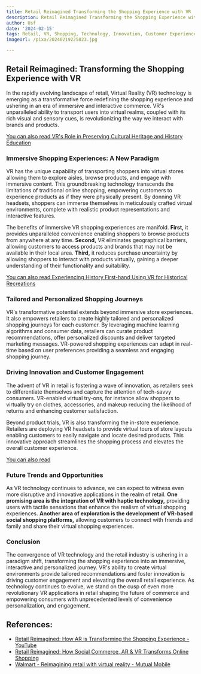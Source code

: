 ```yaml
---
title: Retail Reimagined Transforming the Shopping Experience with VR
description: Retail Reimagined Transforming the Shopping Experience with VR
author: Usf
date: '2024-02-15'
tags: Retail, VR, Shopping, Technology, Innovation, Customer Experience, Virtual Reality
imageUrl: /pixa/20240219225823.jpg

---
```

## Retail Reimagined:  Transforming the Shopping Experience with VR

In the rapidly evolving landscape of retail,  Virtual  Reality (VR) technology is emerging as a transformative force redefining the shopping experience and  ushering in an era of immersive and  interactive commerce. VR's unparalleled ability to transport users into virtual realms, coupled with its rich  visual and sensory cues, is revolutionizing the way we interact with brands and products.

[You can also read VR's Role in Preserving Cultural Heritage  and History Education](VR%27s%20Role%20in%20Preserving%20Cultural%20Heritage%20and%20History%20Education)


### Immersive Shopping Experiences: A New Paradigm

VR has the unique capability of transporting shoppers  into virtual stores allowing them to explore aisles, browse products, and  engage with immersive content. This groundbreaking technology transcends the limitations of traditional online shopping, empowering  customers to experience products as if they were physically present. By donning  VR headsets, shoppers  can immerse themselves in meticulously crafted  virtual environments, complete with realistic  product representations  and interactive features.

The benefits of  immersive VR shopping experiences are manifold. **First,** it provides unparalleled convenience enabling  shoppers to browse products from anywhere at any time. **Second,** VR eliminates geographical barriers,  allowing customers to access products and brands that may  not be  available in  their local area. **Third,** it reduces purchase uncertainty by allowing shoppers to interact  with  products virtually, gaining a deeper understanding of their functionality  and  suitability.

[You can also read Experiencing History First-hand Using  VR for Historical  Recreations](Experiencing%20History%20First-hand%20Using%20VR%20for%20Historical%20Recreations)


### Tailored and  Personalized Shopping  Journeys

VR's transformative potential extends beyond immersive store experiences. It also empowers retailers to create highly tailored and  personalized shopping journeys for each customer. By leveraging machine  learning algorithms and consumer data, retailers can curate product recommendations, offer personalized discounts and deliver targeted marketing messages. VR-powered shopping experiences can adapt in real-time based  on user preferences providing a seamless and engaging shopping journey.

### Driving Innovation and Customer Engagement

The advent of VR in retail is  fostering a wave of innovation, as retailers  seek to differentiate themselves and capture  the  attention of  tech-savvy consumers. VR-enabled virtual try-ons, for instance allow shoppers to virtually try on clothes, accessories, and makeup reducing the likelihood of returns  and enhancing customer satisfaction.

Beyond product trials, VR is also transforming the in-store experience. Retailers are deploying VR headsets to provide virtual tours of store layouts enabling customers to easily navigate and locate desired products. This innovative approach streamlines the shopping process and elevates the overall customer  experience.

[You can also read  ]()


### Future Trends and Opportunities

As VR technology continues to advance, we can expect to  witness  even  more disruptive and innovative applications in the realm of retail. **One promising area is the integration of VR with haptic technology,** providing users with tactile sensations that enhance the  realism of virtual shopping experiences. **Another area  of exploration is the development of VR-based social shopping platforms,** allowing customers to  connect with friends and family and share their virtual shopping experiences.

### Conclusion

The convergence of VR technology and the retail industry is ushering in a paradigm shift, transforming the shopping  experience into an immersive, interactive and personalized  journey. VR's ability to  create virtual  environments provide tailored recommendations and  foster innovation is driving customer engagement and elevating the overall retail experience. As technology continues to evolve, we stand on the cusp of even more revolutionary VR  applications in retail shaping the future of commerce and empowering consumers with unprecedented  levels of convenience personalization,  and engagement.

## References:
- [Retail Reimagined: How AR is Transforming the Shopping Experience - YouTube](https://youtube.com/watch?v=9wLtI2QGnl8)
- [Retail Reimagined: How Social Commerce, AR & VR Transforms Online Shopping](https://www.shopsphere.com/blogs/retail-reimagined-how-social-commerce-ar-vr-transforms-online-shopping/)
- [Walmart - Reimagining retail with virtual reality - Mutual Mobile](https://mutualmobile.com/work/walmart)
